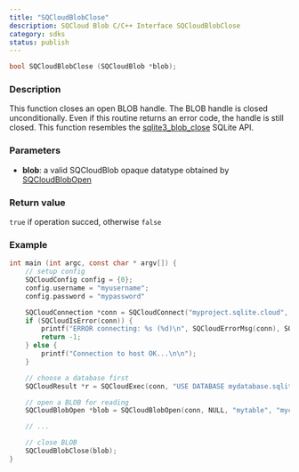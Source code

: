 ```yaml
---
title: "SQCloudBlobClose"
description: SQCloud Blob C/C++ Interface SQCloudBlobClose
category: sdks
status: publish
---
```


```c
bool SQCloudBlobClose (SQCloudBlob *blob);
```

### Description
This function closes an open BLOB handle. The BLOB handle is closed unconditionally. Even if this routine returns an error code, the handle is still closed. This function resembles the [sqlite3_blob_close](https://www.sqlite.org/c3ref/blob_close.html) SQLite API. 

### Parameters
* **blob**: a valid SQCloudBlob opaque datatype obtained by [SQCloudBlobOpen](/docs/sqlite-cloud/sdks/c/sqcloudblobopen)

### Return value
`true` if operation succed, otherwise `false`

### Example
```c
int main (int argc, const char * argv[]) {
    // setup config
    SQCloudConfig config = {0};
    config.username = "myusername";
    config.password = "mypassword"

    SQCloudConnection *conn = SQCloudConnect("myproject.sqlite.cloud", SQCLOUD_DEFAULT_PORT, &config);
    if (SQCloudIsError(conn)) {
        printf("ERROR connecting: %s (%d)\n", SQCloudErrorMsg(conn), SQCloudErrorCode(conn));
        return -1;
    } else {
        printf("Connection to host OK...\n\n");
    }

    // choose a database first
    SQCloudResult *r = SQCloudExec(conn, "USE DATABASE mydatabase.sqlite;");

    // open a BLOB for reading
    SQCloudBlobOpen *blob = SQCloudBlobOpen(conn, NULL, "mytable", "mycolumn", 1, 0);

    // ...

    // close BLOB
    SQCloudBlobClose(blob);
}
```